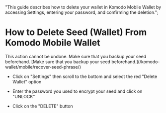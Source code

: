   "This guide describes how to delete your wallet in Komodo Mobile Wallet by accessing Settings, entering your password, and confirming the deletion.";


# How to Delete Seed (Wallet) From Komodo Mobile Wallet

<Note>
  This action cannot be undone. Make sure that you backup your seed beforehand.
</Note>

<DevComment>
  [Make sure that you backup your seed
  beforehand.](/komodo-wallet/mobile/recover-seed-phrase/)
</DevComment>

- Click on "Settings" then scroll to the bottom and select the red "Delete Wallet" option

<OptimizedImage
  title="How to Delete Seed (Wallet) From Komodo Mobile Wallet"
  src={howToDelete1}
  alt="How to Delete Seed (Wallet) From Komodo Mobile Wallet"
/>

- Enter the password you used to encrypt your seed and click on "UNLOCK"

<OptimizedImage
  title="How to Delete Seed (Wallet) From Komodo Mobile Wallet"
  src={howToDelete2}
  alt="How to Delete Seed (Wallet) From Komodo Mobile Wallet"
/>

- Click on the "DELETE" button

<OptimizedImage
  title="How to Delete Seed (Wallet) From Komodo Mobile Wallet"
  src={howToDelete3}
  alt="How to Delete Seed (Wallet) From Komodo Mobile Wallet"
/>
